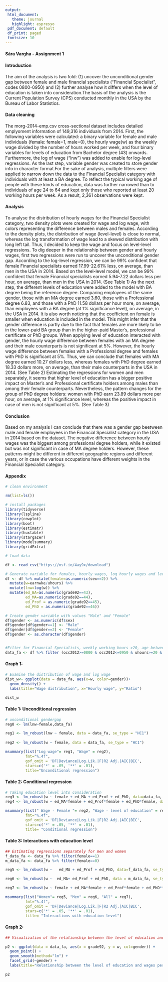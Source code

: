 ---
output: 
 html_document:
   theme: journal
   highlight: espresso
 pdf_document: default
 df_print: paged
 fontsize: 10
---

#### Sára Vargha - Assignment 1
#### Introduction
The aim of the analysis is two fold: (1) uncover the unconditional gender gap between female and male financial specialists ("Financial Specialist", codes 0800-0950) and (2) further analyse how it differs when the level of education is taken into consideration.The basis of the analysis is the Current Population Survey (CPS) conducted monthly in the USA by the Bureau of Labor Statistics.

#### Data cleaning
The morg-2014-emp.csv cross-sectional dataset includes detailed emplyoment information of 149,316 individuals from 2014. First, the following variables were calculated: a binary variable for female and male individuals (female: female=1, male=0), the hourly wage(w) as the weekly wage divided by the number of hours worked per week, and four binary variables for levels of education from Bachelor degree (43) onwards. Furthermore, the log of wage ("lnw") was added to enable for log-level regressions. As the last step, variable gender was created to store gender info in character format.For the sake of analysis, multiple filters were applied to narrow down the data to the Financial Specialist category with individuals with at least a BA degree. To reflect the typical working age of people with these kinds of education, data was further narrowed than to individuals of age 24 to 64 and kept only those who reported at least 20 working hours per week. As a result, 2,361 observations were kept.

#### Analysis
To analyse the distribution of hourly wages for the Financial Specialist category, two density plots were created for wage and log wage, with colors representing the difference between males and females. According to the density plots, the distribution of wage (level-level) is close to normal, whereas the log transformation of wage lead to a skewed distribution with long left tail. Thus, I decided to keep the wage and focus on level-level regressions.
To dig deeper in the relationship between gender and hourly wages, first two regressions were run to uncover the unconditional gender gap. According to the log-level regression, we can be 99% confident that female Financial specialists earned 17.99-22.61% less, on average, than men in the USA in 2014. Based on the level-level model, we can be 99% confident that female Financial specialists earned 5.94-7.22 dollars less per hour, on average, than men in the USA in 2014. (See Table 1)
As the next step, the different levels of education were added to the model with BA degree being the reference degree. Comparing employees of the same gender, those with an MA degree earned 3.60, those with a Professional degree 6.83, and those with a PhD 11.58 dollars per hour more, on average, than employees with a BA degree (at 1% significance level), on average, in the USA in 2014. It is also worth noticing that the coefficient on female is smaller when education is included in the model. This might infer that the gender difference is partly due to the fact that females are more likely to be in the lower-paid BA group than in the higher-paid Master's, professional certificate or PhD groups.
When applying level of education interacted with gender, the hourly wage difference between  females with an MA degree and their male counterparts is not significant at 5%. However, the hourly wage difference between females with a Professional degree and females with PhD is significant at 5%. Thus, we can conclude that females with MA degree earned 10.27 dollars less, whereas females with PhD degree earned 18.33 dollars more, on average, than their male counterparts in the USA in 2014. (See Table 2)
Estimating the regressions for women and men separately, it seems that higher level of education has a bigger positive impact on Master's and Professional certificate holders  among males than among their female counterparts. Nevertheless, the pattern changes for  the group of PhD degree holders: women with PhD earn 23.89 dollars more per hour, on average, at 1% significance level, whereas the positive impact in case of men is not significant at 5%. (See Table 3)

#### Conclusion
Based on my analysis I can conclude that there was a gender gap beetween male and female employees in the Financial Specialist category in the USA in 2014 based on the dataset. The negative difference between hourly wages was the biggest among professional degree holders, while it existed but was not significant in case of MA degree holders. However, these patterns might be different in different geographic regions and different years, or in case the various occupations have different weights in the Financial Specialist category.

\newpage
#### Appendix

```{r include=FALSE, warning=FALSE}
# clean environment

rm(list=ls())

# install packages
library(tidyverse)
library(lspline)
library(cowplot)
library(boot)
library(estimatr)
library(huxtable)
library(stargazer)
library(modelsummary)
library(gridExtra)
```

```{r include=FALSE, warning=FALSE}
# load data

df <- read_csv("https://osf.io/4ay9x/download")
```

```{r include=FALSE, warning=FALSE}
# Generate variable for females, hourly wages, log hourly wages and levels of education
df <- df %>% mutate(female=as.numeric(sex==2)) %>%
  mutate(w=earnwke/uhours) %>%
  mutate(lnw=log(w)) %>% 
  mutate(ed_BA=as.numeric(grade92==43),
         ed_MA=as.numeric(grade92==44),
         ed_Prof = as.numeric(grade92==45),
         ed_PhD = as.numeric(grade92==46))

# Create gender variable with values "Male" and "Female"
df$gender <- as.numeric(df$sex)
df$gender[df$gender==1] <- "Male"
df$gender[df$gender==2] <- "Female"
df$gender <- as.character(df$gender)


#Filter for Financial Specialists, weekly working hours >20, age between 24-64 and level of education starting from BA degrees
data_fa <- df %>% filter (occ2012>=0800 & occ2012<=0950 & uhours>=20 & earnwke>0 & age>=24 & age<=64 & grade92>42)
```

#### Graph 1:
```{r echo=FALSE, message=FALSE, warning=FALSE, fig.align='center'}

# Examine the distribution of wage and log wage
dist_w<- ggplot(data = data_fa, aes(x=w, color=gender))+
  geom_density() +
  labs(title="Wage distribution", x="Hourly wage", y="Ratio")

dist_w
```

#### Table 1: Unconditional regression
```{r echo=FALSE, message=FALSE, warning=FALSE, fig.align='center'}
# unconditional gendergap
reg0 <- lm(lnw~female,data_fa) 

reg1 <- lm_robust(lnw ~ female, data = data_fa, se_type = "HC1")
                          
reg2 <- lm_robust(w ~ female, data = data_fa, se_type = "HC1")

msummary(list("Log wage"= reg1, "Wage" = reg2),
         fmt="%.4f",
         gof_omit = 'DF|Deviance|Log.Lik.|F|R2 Adj.|AIC|BIC',
         stars=c('*' = .05, '**' = .01),
         title="Unconditional regression")

```

#### Table 2: Conditional regression
```{r echo=FALSE, message=FALSE, warning=FALSE, fig.align='center'}
# Taking education level into consideration
reg3 <- lm_robust(w ~ female + ed_MA + ed_Prof + ed_PhD, data=data_fa, se_type = "HC1")
reg4 <- lm_robust(w ~ ed_MA*female + ed_Prof*female + ed_PhD*female, data=data_fa, se_type = "HC1")

msummary(list(" Wage - Female "= reg2, "Wage - level of education" = reg3, "Wage - level of education x female" = reg4),
         fmt="%.4f",
         gof_omit = 'DF|Deviance|Log.Lik.|F|R2 Adj.|AIC|BIC',
         stars=c('*' = .05, '**' = .01),
         title= "Conditional regression")
```

#### Table 3: Interactions with education level

```{r echo=FALSE, message=FALSE, warning=FALSE, fig.align='center'}

## Estimating regressions separately for men and women
f_data_fa <- data_fa %>% filter(female==1)
m_data_fa <- data_fa %>% filter(female==0)

reg5 <- lm_robust(w ~   ed_MA + ed_Prof + ed_PhD, data=f_data_fa, se_type = "HC1")

reg6 <- lm_robust(w ~  ed_MA+ ed_Prof + ed_PhD, data = m_data_fa, se_type = "HC1")

reg7 <- lm_robust(w ~ female + ed_MA*female + ed_Prof*female + ed_PhD*female, data = data_fa, se_type = "HC1")

msummary(list("Women"= reg5, "Men" = reg6, "All" = reg7),
         fmt="%.4f",
         gof_omit = 'DF|Deviance|Log.Lik.|F|R2 Adj.|AIC|BIC',
         stars=c('*' = .05, '**' = .01),
         title= "Interactions with education level")
```


#### Graph 2:
```{r echo=FALSE, message=FALSE, warning=FALSE, fig.align='center'}
## Visualization of the relationship between the level of education and the earnings per hour (for females and males)

p2 <- ggplot(data = data_fa, aes(x = grade92, y = w, col=gender)) +
  geom_point() + 
  geom_smooth(method="lm") +
  facet_grid(~gender) +
  labs(title="Relationship between the level of education and wages per hour",x = "Level of education",y = "Hourly wage")

p2
```

